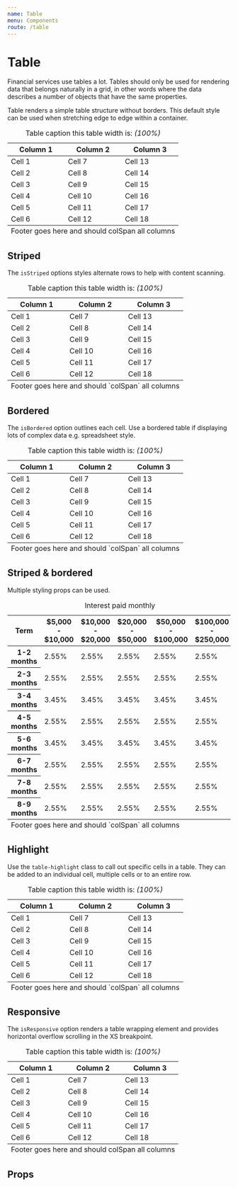 ```yaml
---
name: Table
menu: Components
route: /table
---
```



# Table

Financial services use tables a lot. Tables should only be used for rendering data that belongs naturally in a grid, in other words where the data describes a number of objects that have the same properties.

Table renders a simple table structure without borders. This default style can be used when stretching edge to edge within a container.

<Playground>
	<Table>
		<caption>
			Table caption this table width is: <em>(100%)</em>
		</caption>
		<thead>
			<tr>
				<th scope="col">Column 1</th>
				<th scope="col">Column 2</th>
				<th scope="col">Column 3</th>
			</tr>
		</thead>
		<tbody>
			<tr>
				<td>Cell 1</td>
				<td>Cell 7</td>
				<td>Cell 13</td>
			</tr>
			<tr>
				<td>Cell 2</td>
				<td>Cell 8</td>
				<td>Cell 14</td>
			</tr>
			<tr>
				<td>Cell 3</td>
				<td>Cell 9</td>
				<td>Cell 15</td>
			</tr>
			<tr>
				<td>Cell 4</td>
				<td>Cell 10</td>
				<td>Cell 16</td>
			</tr>
			<tr>
				<td>Cell 5</td>
				<td>Cell 11</td>
				<td>Cell 17</td>
			</tr>
			<tr>
				<td>Cell 6</td>
				<td>Cell 12</td>
				<td>Cell 18</td>
			</tr>
		</tbody>
		<tfoot>
			<tr>
				<td colSpan="3">Footer goes here and should colSpan all columns</td>
			</tr>
		</tfoot>
	</Table>
</Playground>

## Striped

The `isStriped` options styles alternate rows to help with content scanning.

<Playground>
	<Table isStriped>
		<caption>
			Table caption this table width is: <em>(100%)</em>
		</caption>
		<thead>
			<tr>
				<th scope="col">Column 1</th>
				<th scope="col">Column 2</th>
				<th scope="col">Column 3</th>
			</tr>
		</thead>
		<tbody>
			<tr>
				<td>Cell 1</td>
				<td>Cell 7</td>
				<td>Cell 13</td>
			</tr>
			<tr>
				<td>Cell 2</td>
				<td>Cell 8</td>
				<td>Cell 14</td>
			</tr>
			<tr>
				<td>Cell 3</td>
				<td>Cell 9</td>
				<td>Cell 15</td>
			</tr>
			<tr>
				<td>Cell 4</td>
				<td>Cell 10</td>
				<td>Cell 16</td>
			</tr>
			<tr>
				<td>Cell 5</td>
				<td>Cell 11</td>
				<td>Cell 17</td>
			</tr>
			<tr>
				<td>Cell 6</td>
				<td>Cell 12</td>
				<td>Cell 18</td>
			</tr>
		</tbody>
		<tfoot>
			<tr>
				<td colSpan="3">Footer goes here and should `colSpan` all columns</td>
			</tr>
		</tfoot>
	</Table>
</Playground>

## Bordered

The `isBordered` option outlines each cell. Use a bordered table if displaying lots of complex data e.g. spreadsheet style.

<Playground>
	<Table isBordered>
		<caption>
			Table caption this table width is: <em>(100%)</em>
		</caption>
		<thead>
			<tr>
				<th scope="col">Column 1</th>
				<th scope="col">Column 2</th>
				<th scope="col">Column 3</th>
			</tr>
		</thead>
		<tbody>
			<tr>
				<td>Cell 1</td>
				<td>Cell 7</td>
				<td>Cell 13</td>
			</tr>
			<tr>
				<td>Cell 2</td>
				<td>Cell 8</td>
				<td>Cell 14</td>
			</tr>
			<tr>
				<td>Cell 3</td>
				<td>Cell 9</td>
				<td>Cell 15</td>
			</tr>
			<tr>
				<td>Cell 4</td>
				<td>Cell 10</td>
				<td>Cell 16</td>
			</tr>
			<tr>
				<td>Cell 5</td>
				<td>Cell 11</td>
				<td>Cell 17</td>
			</tr>
			<tr>
				<td>Cell 6</td>
				<td>Cell 12</td>
				<td>Cell 18</td>
			</tr>
		</tbody>
		<tfoot>
			<tr>
				<td colSpan="3">Footer goes here and should `colSpan` all columns</td>
			</tr>
		</tfoot>
	</Table>
</Playground>

## Striped & bordered

Multiple styling props can be used.

<Table isStriped isBordered>
	<caption>Interest paid monthly</caption>
	<thead>
		<tr>
			<th scope="col">Term</th>
			<th scope="col">$5,000 - $10,000</th>
			<th scope="col">$10,000 - $20,000</th>
			<th scope="col">$20,000 - $50,000</th>
			<th scope="col">$50,000 - $100,000</th>
			<th scope="col">$100,000 - $250,000</th>
		</tr>
	</thead>
	<tbody>
		<tr>
			<th scope="row">1-2 months</th>
			<td>2.55%</td>
			<td>2.55%</td>
			<td>2.55%</td>
			<td>2.55%</td>
			<td>2.55%</td>
		</tr>
		<tr>
			<th scope="row">2-3 months</th>
			<td>2.55%</td>
			<td>2.55%</td>
			<td>2.55%</td>
			<td>2.55%</td>
			<td>2.55%</td>
		</tr>
		<tr>
			<th scope="row">3-4 months</th>
			<td>3.45%</td>
			<td>3.45%</td>
			<td>3.45%</td>
			<td>3.45%</td>
			<td>3.45%</td>
		</tr>
		<tr>
			<th scope="row">4-5 months</th>
			<td>2.55%</td>
			<td>2.55%</td>
			<td>2.55%</td>
			<td>2.55%</td>
			<td>2.55%</td>
		</tr>
		<tr>
			<th scope="row">5-6 months</th>
			<td>3.45%</td>
			<td>3.45%</td>
			<td>3.45%</td>
			<td>3.45%</td>
			<td>3.45%</td>
		</tr>
		<tr>
			<th scope="row">6-7 months</th>
			<td>2.55%</td>
			<td>2.55%</td>
			<td>2.55%</td>
			<td>2.55%</td>
			<td>2.55%</td>
		</tr>
		<tr>
			<th scope="row">7-8 months</th>
			<td>2.55%</td>
			<td>2.55%</td>
			<td>2.55%</td>
			<td>2.55%</td>
			<td>2.55%</td>
		</tr>
		<tr>
			<th scope="row">8-9 months</th>
			<td>2.55%</td>
			<td>2.55%</td>
			<td>2.55%</td>
			<td>2.55%</td>
			<td>2.55%</td>
		</tr>
	</tbody>
	<tfoot>
		<tr>
			<td colSpan="6">Footer goes here and should `colSpan` all columns</td>
		</tr>
	</tfoot>
</Table>

## Highlight

Use the `table-highlight` class to call out specific cells in a table. They can be added to an individual cell, multiple cells or to an entire row.

<Playground>
	<Table>
		<caption>
			Table caption this table width is: <em>(100%)</em>
		</caption>
		<thead>
			<tr>
				<th scope="col">Column 1</th>
				<th scope="col">Column 2</th>
				<th scope="col">Column 3</th>
			</tr>
		</thead>
		<tbody>
			<tr>
				<td>Cell 1</td>
				<td className="table-highlight">Cell 7</td>
				<td>Cell 13</td>
			</tr>
			<tr>
				<td>Cell 2</td>
				<td>Cell 8</td>
				<td>Cell 14</td>
			</tr>
			<tr className="table-highlight">
				<td>Cell 3</td>
				<td>Cell 9</td>
				<td>Cell 15</td>
			</tr>
			<tr>
				<td>Cell 4</td>
				<td>Cell 10</td>
				<td>Cell 16</td>
			</tr>
			<tr>
				<td>Cell 5</td>
				<td>Cell 11</td>
				<td>Cell 17</td>
			</tr>
			<tr>
				<td>Cell 6</td>
				<td>Cell 12</td>
				<td>Cell 18</td>
			</tr>
		</tbody>
		<tfoot>
			<tr>
				<td colSpan="3">Footer goes here and should `colSpan` all columns</td>
			</tr>
		</tfoot>
	</Table>
</Playground>

## Responsive

The `isResponsive` option renders a table wrapping element and provides horizontal overflow scrolling in the XS breakpoint.

<Playground>
	<Table isResponsive>
		<caption>
			Table caption this table width is: <em>(100%)</em>
		</caption>
		<thead>
			<tr>
				<th scope="col">Column 1</th>
				<th scope="col">Column 2</th>
				<th scope="col">Column 3</th>
			</tr>
		</thead>
		<tbody>
			<tr>
				<td>Cell 1</td>
				<td>Cell 7</td>
				<td>Cell 13</td>
			</tr>
			<tr>
				<td>Cell 2</td>
				<td>Cell 8</td>
				<td>Cell 14</td>
			</tr>
			<tr>
				<td>Cell 3</td>
				<td>Cell 9</td>
				<td>Cell 15</td>
			</tr>
			<tr>
				<td>Cell 4</td>
				<td>Cell 10</td>
				<td>Cell 16</td>
			</tr>
			<tr>
				<td>Cell 5</td>
				<td>Cell 11</td>
				<td>Cell 17</td>
			</tr>
			<tr>
				<td>Cell 6</td>
				<td>Cell 12</td>
				<td>Cell 18</td>
			</tr>
		</tbody>
		<tfoot>
			<tr>
				<td colSpan="3">Footer goes here and should colSpan all columns</td>
			</tr>
		</tfoot>
	</Table>
</Playground>

## Props

<Props of={Table} />
